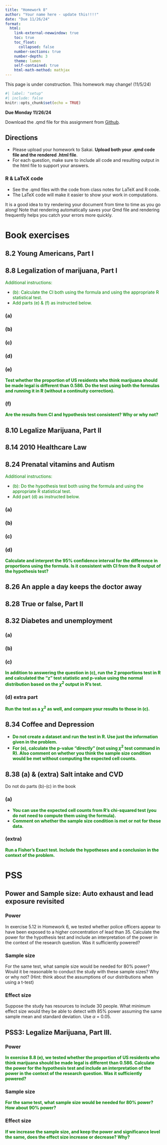 ```yaml
---
title: "Homework 8"
author: "Your name here - update this!!!!"
date: "Due 11/26/24"
format: 
  html:
    link-external-newwindow: true
    toc: true
    toc_float:
      collapsed: false
    number-sections: true
    number-depth: 3
    theme: lumen
    self-contained: true
    html-math-method: mathjax
---
```


::: callout-important
This page is under construction. This homework may change! (11/5/24)
:::

```r
#| label: "setup"
#| include: false
knitr::opts_chunk$set(echo = TRUE)
```


**Due Monday 11/26/24**

Download the .qmd file for this assignment from [Github](https://github.com/nwakim/F24_EPI_525/blob/main/homework/HW_08.qmd).


## Directions {.unnumbered}

* Please upload your homework to Sakai. __Upload both your .qmd code file and the rendered .html file__.
* For each question, make sure to include all code and resulting output in the html file to support your answers. 


### R & LaTeX code {.unnumbered}

* See the .qmd files with the code from class notes for LaTeX and R code.
* The LaTeX code will make it easier to show your work in computations.

:::{.callout-tip}
It is a good idea to try rendering your document from time to time as you go along!  Note that rendering automatically saves your Qmd file and rendering frequently helps you catch your errors more quickly.
:::


# Book exercises {.unnumbered}

## 8.2 Young Americans, Part I {.unnumbered}



## 8.8 Legalization of marijuana, Part I {.unnumbered}

[Additional instructions:]{style="color:green"}

* [(b): Calculate the CI both using the formula and using the appropriate R statistical test.]{style="color:green"} 
* [Add parts (e) & (f) as instructed below.]{style="color:green"}

### (a) {.unnumbered}



### (b) {.unnumbered}



### (c) {.unnumbered}



### (d) {.unnumbered}



### (e) {.unnumbered}

[__Test whether the proportion of US residents who think marijuana should be made legal is different than 0.586. Do the test using both the formulas and running it in R (without a continuity correction).__]{style="color:green"}


### (f) {.unnumbered}

[__Are the results from CI and hypothesis test consistent? Why or why not?__]{style="color:green"}


## 8.10 Legalize Marijuana, Part II {.unnumbered} 


 

## 8.14 2010 Healthcare Law {.unnumbered}



## 8.24 Prenatal vitamins and Autism {.unnumbered}

[Additional instructions:]{style="color:green"}

* [(b): Do the hypothesis test both using the formula and using the appropriate R statistical test.]{style="color:green"}
* [Add part (d) as instructed below.]{style="color:green"}

### (a) {.unnumbered}


### (b) {.unnumbered}


### (c) {.unnumbered}


### (d) {.unnumbered}

[__Calculate and interpret the 95% confidence interval for the difference in proportions using the formula. Is it consistent with CI from the R output of the hypothesis test? __]{style="color:green"}




## 8.26 An apple a day keeps the doctor away {.unnumbered}




## 8.28 True or false, Part II {.unnumbered}




## 8.32 Diabetes and unemployment {.unnumbered}


### (a) {.unnumbered}

### (b) {.unnumbered}

### (c) {.unnumbered}

[__In addition to answering the question in (c), run the 2 proportions test in R and calculated the "z" test statistic and p-value using the normal distribution based on the $\chi^2$ output in R's test.__]{style="color:green"}


### (d) extra part {.unnumbered}

[__Run the test as a $\chi^2$ as well, and compare your results to those in (c).__]{style="color:green"}



## 8.34 Coffee and Depression {.unnumbered}

* [__Do not create a dataset and run the test in R. Use just the information given in the problem.__]{style="color:green"}
* [__For (e), calculate the p-value "directly" (not using $\chi^2$ test command in R). Also comment on whether you think the sample size condition would be met without computing the expected cell counts.__]{style="color:green"}


## 8.38 (a) & (extra) Salt intake and CVD {.unnumbered}

Do not do parts (b)-(c) in the book

### (a) {.unnumbered}

* [__You can use the expected cell counts from R's chi-squared test (you do not need to compute them using the formula).__]{style="color:green"} 
* [__Comment on whether the sample size condition is met or not for these data.__]{style="color:green"}



### (extra) {.unnumbered}

[__Run a Fisher's Exact test. Include the hypotheses and a conclusion in the context of the problem.__]{style="color:green"}

# PSS

## Power and Sample size: Auto exhaust and lead exposure revisited

### Power

In exercise 5.12 in Homework 6, we tested whether police officers appear to have been exposed to a higher concentration of lead than 35. Calculate the power for the hypothesis test and include an interpretation of the power in the context of the research question. Was it sufficiently powered? 



### Sample size

For the same test, what sample size would be needed for 80% power? Would it be reasonable to conduct the study with these sample sizes? Why or why not? (Hint: think about the assumptions of our distributions when using a t-test)


### Effect size

Suppose the study has resources to include 30 people. What minimum effect size would they be able to detect with 85% power assuming the same sample mean and standard deviation. Use $\alpha$ = 0.05. 






## PSS3: Legalize Marijuana, Part III. 

### Power

__<font color="green">In exercise 8.8 (e), we tested whether the proportion of US residents who think marijuana should be made legal is different than 0.586. Calculate the power for the hypothesis test and include an interpretation of the power in the context of the research question. Was it sufficiently powered?</font>__ 




### Sample size

__<font color="green">For the same test, what sample size would be needed for 80% power? How about 90% power?</font>__ 




### Effect size
__<font color="green">If we increase the sample size, and keep the power and significance level the same, does the effect size increase or decrease? Why? </font>__ 



